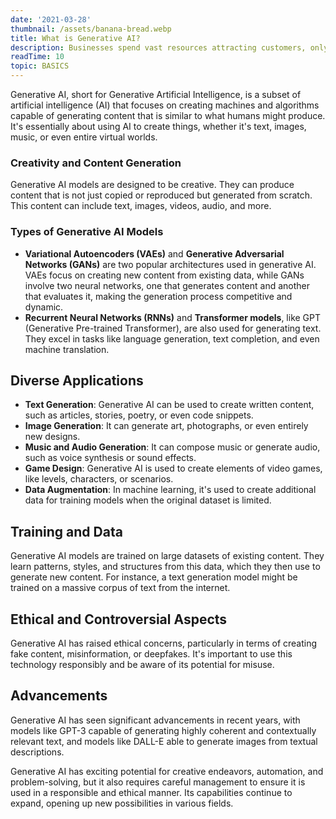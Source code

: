 ```yaml
---
date: '2021-03-28'
thumbnail: /assets/banana-bread.webp
title: What is Generative AI?
description: Businesses spend vast resources attracting customers, only to lose sales at the very last stage of the customer journey—the checkout. This week we’re releasing new features to our optimized checkout suite to help businesses change that. Businesses spend vast resources attracting Businesses spend vast resources attracting.
readTime: 10
topic: BASICS
---
```


Generative AI, short for Generative Artificial Intelligence, is a subset of artificial intelligence (AI) that focuses on creating machines and algorithms capable of generating content that is similar to what humans might produce. It's essentially about using AI to create things, whether it's text, images, music, or even entire virtual worlds.

### Creativity and Content Generation

Generative AI models are designed to be creative. They can produce content that is not just copied or reproduced but generated from scratch. This content can include text, images, videos, audio, and more.

### Types of Generative AI Models

- **Variational Autoencoders (VAEs)** and **Generative Adversarial Networks (GANs)** are two popular architectures used in generative AI. VAEs focus on creating new content from existing data, while GANs involve two neural networks, one that generates content and another that evaluates it, making the generation process competitive and dynamic.
- **Recurrent Neural Networks (RNNs)** and **Transformer models**, like GPT (Generative Pre-trained Transformer), are also used for generating text. They excel in tasks like language generation, text completion, and even machine translation.

## Diverse Applications

- **Text Generation**: Generative AI can be used to create written content, such as articles, stories, poetry, or even code snippets.
- **Image Generation**: It can generate art, photographs, or even entirely new designs.
- **Music and Audio Generation**: It can compose music or generate audio, such as voice synthesis or sound effects.
- **Game Design**: Generative AI is used to create elements of video games, like levels, characters, or scenarios.
- **Data Augmentation**: In machine learning, it's used to create additional data for training models when the original dataset is limited.

## Training and Data

Generative AI models are trained on large datasets of existing content. They learn patterns, styles, and structures from this data, which they then use to generate new content. For instance, a text generation model might be trained on a massive corpus of text from the internet.

## Ethical and Controversial Aspects

Generative AI has raised ethical concerns, particularly in terms of creating fake content, misinformation, or deepfakes. It's important to use this technology responsibly and be aware of its potential for misuse.

## Advancements

Generative AI has seen significant advancements in recent years, with models like GPT-3 capable of generating highly coherent and contextually relevant text, and models like DALL-E able to generate images from textual descriptions.

Generative AI has exciting potential for creative endeavors, automation, and problem-solving, but it also requires careful management to ensure it is used in a responsible and ethical manner. Its capabilities continue to expand, opening up new possibilities in various fields.
